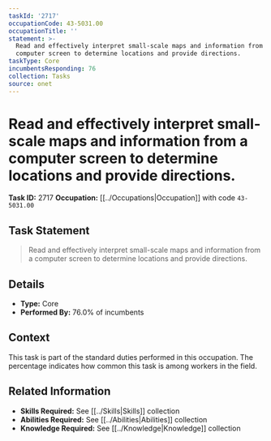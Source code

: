 ```yaml
---
taskId: '2717'
occupationCode: 43-5031.00
occupationTitle: ''
statement: >-
  Read and effectively interpret small-scale maps and information from a
  computer screen to determine locations and provide directions.
taskType: Core
incumbentsResponding: 76
collection: Tasks
source: onet
---
```

# Read and effectively interpret small-scale maps and information from a computer screen to determine locations and provide directions.

**Task ID:** 2717
**Occupation:** [[../Occupations|Occupation]] with code `43-5031.00`

## Task Statement

> Read and effectively interpret small-scale maps and information from a computer screen to determine locations and provide directions.

## Details

- **Type:** Core
- **Performed By:** 76.0% of incumbents

## Context

This task is part of the standard duties performed in this occupation. The percentage indicates how common this task is among workers in the field.

## Related Information

- **Skills Required:** See [[../Skills|Skills]] collection
- **Abilities Required:** See [[../Abilities|Abilities]] collection
- **Knowledge Required:** See [[../Knowledge|Knowledge]] collection
